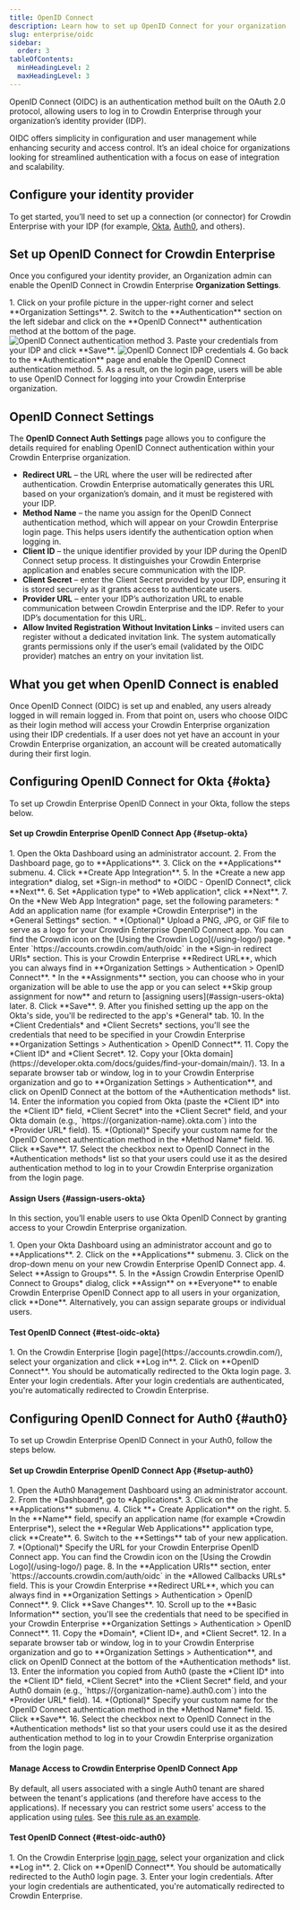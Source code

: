 ```yaml
---
title: OpenID Connect
description: Learn how to set up OpenID Connect for your organization
slug: enterprise/oidc
sidebar:
  order: 3
tableOfContents:
  minHeadingLevel: 2
  maxHeadingLevel: 3
---
```



OpenID Connect (OIDC) is an authentication method built on the OAuth 2.0 protocol, allowing users to log in to Crowdin Enterprise through your organization’s identity provider (IDP).

OIDC offers simplicity in configuration and user management while enhancing security and access control. It’s an ideal choice for organizations looking for streamlined authentication with a focus on ease of integration and scalability.

## Configure your identity provider

To get started, you’ll need to set up a connection (or connector) for Crowdin Enterprise with your IDP (for example, [Okta](https://support.okta.com/help/s/article/create-an-oidc-web-app-in-dashboard), [Auth0](https://auth0.com/docs/get-started/auth0-overview/create-applications), and others).

<CardGrid>
  <LinkCard
    title="Configure OpenID Connect for Okta"
    href="#okta"
  />
  <LinkCard
    title="Configure OpenID Connect for Auth0"
    href="#auth0"
  />
</CardGrid>

## Set up OpenID Connect for Crowdin Enterprise

Once you configured your identity provider, an Organization admin can enable the OpenID Connect in Crowdin Enterprise **Organization Settings**.

<Steps>
  1. Click on your profile picture in the upper-right corner and select **Organization Settings**.
  2. Switch to the **Authentication** section on the left sidebar and click on the **OpenID Connect** authentication method at the bottom of the page. <Image src={authenticationMethod} alt="OpenID Connect authentication method" />
  3. Paste your credentials from your IDP and click **Save**. <Image src={idpCredentials} alt="OpenID Connect IDP credentials" />
  4. Go back to the **Authentication** page and enable the OpenID Connect authentication method.
  5. As a result, on the login page, users will be able to use OpenID Connect for logging into your Crowdin Enterprise organization.
</Steps>

## OpenID Connect Settings

The **OpenID Connect Auth Settings** page allows you to configure the details required for enabling OpenID Connect authentication within your Crowdin Enterprise organization.

* **Redirect URL** &ndash; the URL where the user will be redirected after authentication. Crowdin Enterprise automatically generates this URL based on your organization’s domain, and it must be registered with your IDP.
* **Method Name** &ndash; the name you assign for the OpenID Connect authentication method, which will appear on your Crowdin Enterprise login page. This helps users identify the authentication option when logging in.
* **Client ID** &ndash; the unique identifier provided by your IDP during the OpenID Connect setup process. It distinguishes your Crowdin Enterprise application and enables secure communication with the IDP.
* **Client Secret** &ndash; enter the Client Secret provided by your IDP, ensuring it is stored securely as it grants access to authenticate users.
* **Provider URL** &ndash; enter your IDP’s authorization URL to enable communication between Crowdin Enterprise and the IDP. Refer to your IDP’s documentation for this URL.
* **Allow Invited Registration Without Invitation Links** &ndash; invited users can register without a dedicated invitation link. The system automatically grants permissions only if the user’s email (validated by the OIDC provider) matches an entry on your invitation list.

## What you get when OpenID Connect is enabled

Once OpenID Connect (OIDC) is set up and enabled, any users already logged in will remain logged in. From that point on, users who choose OIDC as their login method will access your Crowdin Enterprise organization using their IDP credentials. If a user does not yet have an account in your Crowdin Enterprise organization, an account will be created automatically during their first login.

## Configuring OpenID Connect for Okta {#okta}

To set up Crowdin Enterprise OpenID Connect in your Okta, follow the steps below.

#### Set up Crowdin Enterprise OpenID Connect App {#setup-okta}

<Steps>
1. Open the Okta Dashboard using an administrator account.
2. From the Dashboard page, go to **Applications**.
3. Click on the **Applications** submenu.
4. Click **Create App Integration**.
5. In the *Create a new app integration* dialog, set *Sign-in method* to *OIDC - OpenID Connect*, click **Next**.
6. Set *Application type* to *Web application*, click **Next**.
7. On the *New Web App Integration* page, set the following parameters:
    * Add an application name (for example *Crowdin Enterprise*) in the *General Settings* section.
    * *(Optional)* Upload a PNG, JPG, or GIF file to serve as a logo for your Crowdin Enterprise OpenID Connect app. You can find the Crowdin icon on the [Using the Crowdin Logo](/using-logo/) page.
    * Enter `https://accounts.crowdin.com/auth/oidc` in the *Sign-in redirect URIs* section. This is your Crowdin Enterprise **Redirect URL**, which you can always find in **Organization Settings > Authentication > OpenID Connect**.
    * In the **Assignments** section, you can choose who in your organization will be able to use the app or you can select **Skip group assignment for now** and return to [assigning users](#assign-users-okta) later.
8. Click **Save**.
9. After you finished setting up the app on the Okta's side, you'll be redirected to the app's *General* tab.
10. In the *Client Credentials* and *Client Secrets* sections, you'll see the credentials that need to be specified in your Crowdin Enterprise **Organization Settings > Authentication > OpenID Connect**.
11. Copy the *Client ID* and *Client Secret*.
12. Copy your [Okta domain](https://developer.okta.com/docs/guides/find-your-domain/main/).
13. In a separate browser tab or window, log in to your Crowdin Enterprise organization and go to **Organization Settings > Authentication**, and click on OpenID Connect at the bottom of the *Authentication methods* list.
14. Enter the information you copied from Okta (paste the *Client ID* into the *Client ID* field, *Client Secret* into the *Client Secret* field, and your Okta domain (e.g., `https://{organization-name}.okta.com`) into the *Provider URL* field).
15. *(Optional)* Specify your custom name for the OpenID Connect authentication method in the *Method Name* field.
16. Click **Save**.
17. Select the checkbox next to OpenID Connect in the *Authentication methods* list so that your users could use it as the desired authentication method to log in to your Crowdin Enterprise organization from the login page.
</Steps>

#### Assign Users {#assign-users-okta}

In this section, you’ll enable users to use Okta OpenID Connect by granting access to your Crowdin Enterprise organization.

<Steps>
  1. Open your Okta Dashboard using an administrator account and go to **Applications**.
  2. Click on the **Applications** submenu.
  3. Click on the <Icon name="mdi:cog" class="inline-icon" /> drop-down menu on your new Crowdin Enterprise OpenID Connect app.
  4. Select **Assign to Groups**.
  5. In the *Assign Crowdin Enterprise OpenID Connect to Groups* dialog, click **Assign** on **Everyone** to enable Crowdin Enterprise OpenID Connect app to all users in your organization, click **Done**. Alternatively, you can assign separate groups or individual users.
</Steps>

#### Test OpenID Connect {#test-oidc-okta}

<Steps>
  1. On the Crowdin Enterprise [login page](https://accounts.crowdin.com/), select your organization and click **Log in**.
  2. Click on **OpenID Connect**. You should be automatically redirected to the Okta login page.
  3. Enter your login credentials. After your login credentials are authenticated, you're automatically redirected to Crowdin Enterprise.
</Steps>

## Configuring OpenID Connect for Auth0 {#auth0}

To set up Crowdin Enterprise OpenID Connect in your Auth0, follow the steps below.

#### Set up Crowdin Enterprise OpenID Connect App {#setup-auth0}

<Steps>
1. Open the Auth0 Management Dashboard using an administrator account.
2. From the *Dashboard*, go to *Applications*.
3. Click on the **Applications** submenu.
4. Click **+ Create Application** on the right.
5. In the **Name** field, specify an application name (for example *Crowdin Enterprise*), select the **Regular Web Applications** application type, click **Create**.
6. Switch to the **Settings** tab of your new application.
7. *(Optional)* Specify the URL for your Crowdin Enterprise OpenID Connect app. You can find the Crowdin icon on the [Using the Crowdin Logo](/using-logo/) page.
8. In the **Application URIs** section, enter `https://accounts.crowdin.com/auth/oidc` in the *Allowed Callbacks URLs* field. This is your Crowdin Enterprise **Redirect URL**, which you can always find in **Organization Settings > Authentication > OpenID Connect**.
9. Click **Save Changes**.
10. Scroll up to the **Basic Information** section, you'll see the credentials that need to be specified in your Crowdin Enterprise **Organization Settings > Authentication > OpenID Connect**.
11. Copy the *Domain*, *Client ID*, and *Client Secret*.
12. In a separate browser tab or window, log in to your Crowdin Enterprise organization and go to **Organization Settings > Authentication**, and click on OpenID Connect at the bottom of the *Authentication methods* list.
13. Enter the information you copied from Auth0 (paste the *Client ID* into the *Client ID* field, *Client Secret* into the *Client Secret* field, and your Auth0 domain (e.g., `https://{organization-name}.auth0.com`) into the *Provider URL* field).
14. *(Optional)* Specify your custom name for the OpenID Connect authentication method in the *Method Name* field.
15. Click **Save**.
16. Select the checkbox next to OpenID Connect in the *Authentication methods* list so that your users could use it as the desired authentication method to log in to your Crowdin Enterprise organization from the login page.
</Steps>

#### Manage Access to Crowdin Enterprise OpenID Connect App

By default, all users associated with a single Auth0 tenant are shared between the tenant's applications (and therefore have access to the applications).
If necessary you can restrict some users' access to the application using [rules](https://auth0.com/docs/rules). See [this rule as an example](https://github.com/auth0/rules/blob/aeaf93bc058408e260192d0941a688963449d6be/src/rules/simple-user-whitelist-for-app.js).

#### Test OpenID Connect {#test-oidc-auth0}

<Steps>
  1. On the Crowdin Enterprise <a href="https://accounts.crowdin.com/" target="_blank">login page</a>, select your organization and click **Log in**.
  2. Click on **OpenID Connect**. You should be automatically redirected to the Auth0 login page.
  3. Enter your login credentials. After your login credentials are authenticated, you're automatically redirected to Crowdin Enterprise.
</Steps>
